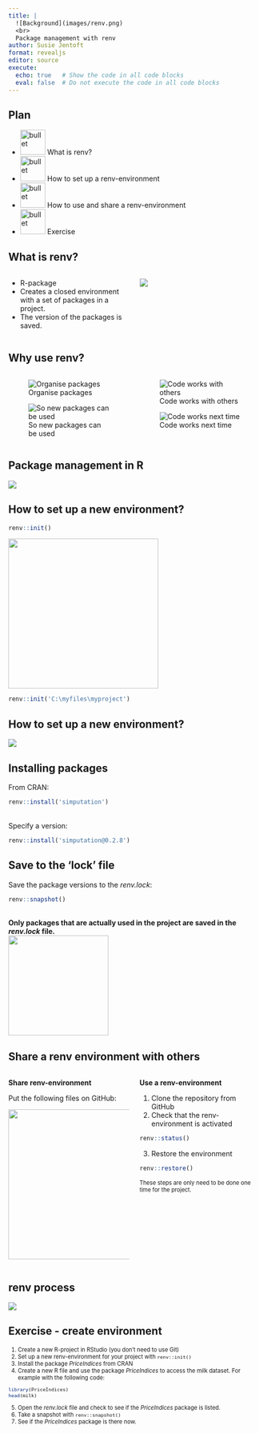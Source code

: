 ```yaml
---
title: | 
  ![Background](images/renv.png)
  <br>
  Package management with renv
author: Susie Jentoft
format: revealjs
editor: source
execute:
  echo: true   # Show the code in all code blocks
  eval: false  # Do not execute the code in all code blocks
---
```


## Plan

-   ![bullet](images/question.png){width=50} What is renv?
-   ![bullet](images/list.png){width=50} How to set up a renv-environment
-   ![bullet](images/deler.svg){width=50} How to use and share a renv-environment
-   ![bullet](images/writing.svg){width=50} Exercise

## What is renv?
:::: {.columns}

::: {.column width="50%"}
-   R-package
-   Creates a closed environment with a set of packages in a project.
-   The version of the packages is saved.
:::

::: {.column width="50%"}
![](images/bottle.png)
:::

::::

## Why use renv?

:::: {.columns}

::: {.column width="50%"}

![Organise packages](images/organisert.png)

![So new packages can be used](images/pusle.png)
:::

::: {.column width="50%"}
![Code works with others](images/samarbeid.png)

![Code works next time](images/reliable.png)
:::

::::


## Package management in R

![](images/version.png)

## How to set up a new environment?
```r
renv::init()
```
![](images/init.png){height=300}
```r
renv::init('C:\myfiles\myproject')
```

## How to set up a new environment?
![](images/files.png)

## Installing packages
From CRAN:
```r
renv::install('simputation')
```
<br>
Specify a version:
```r
renv::install('simputation@0.2.8')
```

## Save to the 'lock' file
Save the package versions to the *renv.lock*:
```r
renv::snapshot()
```
<br>
**Only packages that are actually used in the project are saved in the *renv.lock* file.**
<br>
![](images/camera.svg){width=200}


## Share a renv environment with others
:::: {.columns}

::: {.column width="50%"}
**Share renv-environment**

Put the following files on GitHub:

![](images/github.png){width=300}
:::

::: {.column width="50%"}
**Use a renv-environment**

1. Clone the repository from GitHub
2. Check that the renv-environment is activated
```r
renv::status()
```
3. Restore the environment
```r
renv::restore()
```

<div style="font-size: 0.8em;">
These steps are only need to be done one time for the project. 

</div>
:::
::::

## renv process

![](images/process.png)


## Exercise - create environment
<div style="font-size: 0.8em;">
1. Create a new R-project in RStudio (you don't need to use Git)
2. Set up a new renv-environment for your project with `renv::init()`
3. Install the package *PriceIndices* from CRAN
4. Create a new R file and use the package *PriceIndices* to access the milk dataset. For example with the following code:
```r
library(PriceIndices)
head(milk)
```
5. Open the *renv.lock* file and check to see if the *PriceIndices* package is listed.
6. Take a snapshot with `renv::snapshot()`
7. See if the *PriceIndices* package is there now. 
</div>




